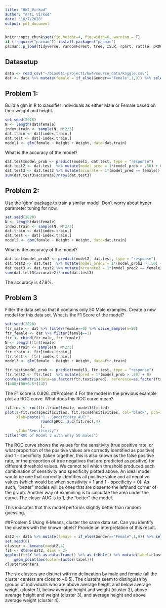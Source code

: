 ```yaml
---
title: "HW4_Virkud"
author: "Arti Virkud"
date: "10/7/2020"
output: pdf_document
---
```

  
```r
knitr::opts_chunk$set(fig.height=4, fig.width=6, warning = F)
if (!require("pacman")) install.packages("pacman")
pacman::p_load(tidyverse, randomForest, tree, ISLR, rpart, rattle, pROC, partykit, ggplot2, glmnet, leaps, dplyr, gbm, caret, pROC, Rtsne)
```

## Datasetup
```r
data <- read_csv("~/bios611-project1/hw4/source_data/kaggle.csv")
dat <- data %>% mutate(female = if_else(Gender=="Female",1,0)) %>% select(-Gender, -Index)
```

## Problem 1:
Build a glm in R to classifier individuals as either Male or Female based on their weight and height.
```r
set.seed(2020)
N <- length(dat$female)
index.train <- sample(N, N*2/3)
dat.train <- dat[index.train,]
dat.test <- dat[-index.train,]
model1 <- glm(female ~ Height + Weight, data=dat.train)
```
What is the accuracy of the model?
```r
dat.test$model_prob <- predict(model1, dat.test, type = "response")
dat.test2 <- dat.test  %>% mutate(model_pred = 1*(model_prob > .50) + 0)
dat.test3 <- dat.test2 %>% mutate(accurate = 1*(model_pred == female))
sum(dat.test3$accurate)/nrow(dat.test3)
```
## Problem 2:
Use the 'gbm' package to train a similar model. Don't worry about hyper parameter tuning for now.
```r
set.seed(2020)
N <- length(dat$female)
index.train <- sample(N, N*2/3)
dat.train <- dat[index.train,]
dat.test <- dat[-index.train,]
model2 <- gbm(female ~ Height + Weight, data=dat.train)
```
What is the accuracy of the model?
```r
dat.test$model_prob2 <- predict(model2, dat.test, type = "response")
dat.test2 <- dat.test  %>% mutate(model_pred2 = 1*(model_prob2 > .50) + 0)
dat.test3 <- dat.test2 %>% mutate(accurate2 = 1*(model_pred2 == female))
sum(dat.test3$accurate2)/nrow(dat.test3)
```
The accuracy is 47.9%.

## Problem 3
Filter the data set so that it contains only 50 Male examples. Create a new model for this data set. What is the F1 Score of the model?
```r
set.seed(2020)
ftr_male <- dat %>% filter(female==0) %>% slice_sample(n=50)
ftr_female <- dat %>% filter(female==1)
ftr <- rbind(ftr_male, ftr_female)
N <- length(ftr$female)
index.train <- sample(N, N*2/3)
ftr.train <- ftr[index.train,]
ftr.test <- ftr[-index.train,]
model3 <- glm(female ~ Height + Weight, data=ftr.train)

ftr.test$model_prob <- predict(model3, ftr.test, type = "response")
ftr.test2 <- ftr.test  %>% mutate(pred = 1*(model_prob > .50) + 0)
confusionMatrix(data=as.factor(ftr.test2$pred), reference=as.factor(ftr.test2$female), mode = "prec_recall")
f1=88/(88+0.5*(14))
```
The F1 score is 0.926.
##Problem 4
For the model in the previous example plot an ROC curve. What does this ROC curve mean?
```r
fit.roc <- roc(ftr.train$female, model3$fitted)
plot(1-fit.roc$specificities, fit.roc$sensitivities, col="black", pch=16,type="l",
     xlab=paste("1 - Specificity AUC:",
                round(pROC::auc(fit.roc),4)
                ), 
     ylab="Sensitivity")
title("ROC of Model 3 with only 50 males")
```

The ROC curve shows the values for the sensitivity (true positive rate, or what proportion of the positive values are correctly identified as positive) and 1 - specificity (taken together, this is also known as the false positive rate, or the proportion of true negatives that are predicted as positive) for different threshold values. We cannot tell which threshold produced each combination of sensitivity and specificity plotted above. An ideal model would be one that correctly identifies all positive value and all negative values (which would be when sensitivity = 1 and 1 - specificity = 0). As such, “better” models will be ones that are closer to the lefthand corner of the graph. Another way of examining is to calcultae the area under the curve. The closer AUC is to 1, the "better" the model. 

This indicates that this model performs slightly better than random guessing.

##Problem 5
Using K-Means, cluster the same data set. Can you identify the clusters with the known labels? Provide an interpretation of this result.
```r
dat2 <- data %>% mutate(female = if_else(Gender=="Female",1,0)) %>% select(-Gender, -Index) %>% distinct()
set.seed(0)
cluster <- kmeans(x=dat2,4) 
fit <- Rtsne(dat2, dims = 2)
ggplot(fit$Y %>% as.data.frame() %>% as_tibble() %>% mutate(label=cluster$cluster),aes(V1,V2)) +
    geom_point(aes(color=factor(label)))
cluster$centers
```

The six clusters are distinct with no delineation by male and female (all the cluster centers are close to ~0.5). The clusters seem to distinguish by groups of individuals who are above average height and below average weight (cluster 1), below average height and weight (cluster 2), above average height and weight (cluster 3), and average height and above average weight (cluster 4). 